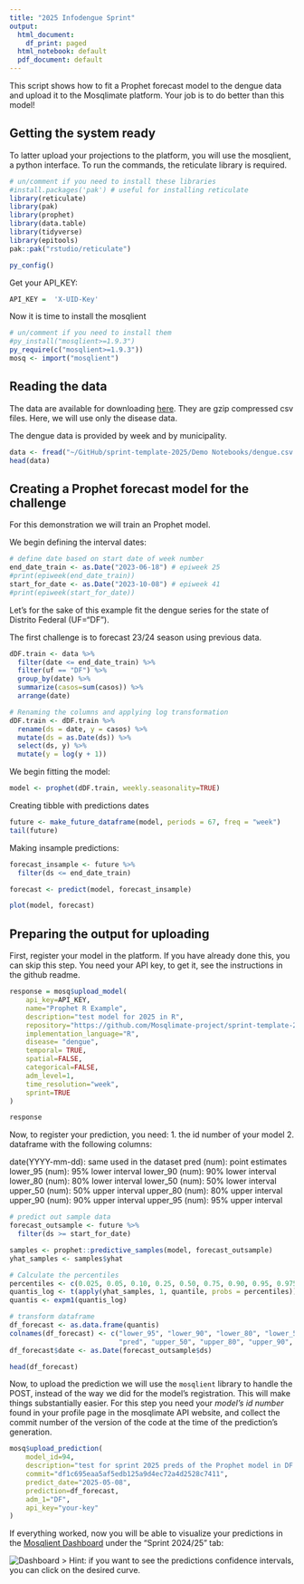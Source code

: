 ```yaml
---
title: "2025 Infodengue Sprint"
output:
  html_document:
    df_print: paged
  html_notebook: default
  pdf_document: default
---
```


This script shows how to fit a Prophet forecast model to the dengue data and upload it to 
the Mosqlimate platform. Your job is to do better than this model!  

## Getting the system ready

To latter upload your projections to the platform, you will use the mosqlient, a python
interface. To run the commands, the reticulate library is required.

```r
# un/comment if you need to install these libraries
#install.packages('pak') # useful for installing reticulate
library(reticulate)
library(pak)
library(prophet)
library(data.table)
library(tidyverse)
library(epitools)
pak::pak("rstudio/reticulate")
```

```r
py_config()
```

Get your API_KEY:

```r
API_KEY =  'X-UID-Key'
```

Now it is time to install the mosqlient

```r
# un/comment if you need to install them
#py_install("mosqlient>=1.9.3")
py_require(c("mosqlient>=1.9.3"))
mosq <- import("mosqlient")
```

## Reading the data

The data are available for downloading [here](https://sprint.mosqlimate.org/data/). They are gzip compressed csv files. Here, we will use only
the disease data.  

The dengue data is provided by week and by municipality. 

```r
data <- fread("~/GitHub/sprint-template-2025/Demo Notebooks/dengue.csv.gz")
head(data)
```

## Creating a Prophet forecast model for the challenge

For this demonstration we will train an Prophet model. 

We begin defining the interval dates:

```r
# define date based on start date of week number
end_date_train <- as.Date("2023-06-18") # epiweek 25
#print(epiweek(end_date_train))
start_for_date <- as.Date("2023-10-08") # epiweek 41
#print(epiweek(start_for_date))
```

Let's for the sake of this example fit the dengue series for the state of Distrito Federal (UF="DF").

The first challenge is to forecast 23/24 season using previous data. 

```r
dDF.train <- data %>%
  filter(date <= end_date_train) %>%
  filter(uf == "DF") %>% 
  group_by(date) %>% 
  summarize(casos=sum(casos)) %>% 
  arrange(date)

# Renaming the columns and applying log transformation
dDF.train <- dDF.train %>%
  rename(ds = date, y = casos) %>%
  mutate(ds = as.Date(ds)) %>%
  select(ds, y) %>%
  mutate(y = log(y + 1))
```

We begin fitting the model:

```r
model <- prophet(dDF.train, weekly.seasonality=TRUE)
```

Creating tibble with predictions dates

```r
future <- make_future_dataframe(model, periods = 67, freq = "week")
tail(future)
```

Making insample predictions:

```r
forecast_insample <- future %>%
  filter(ds <= end_date_train)

forecast <- predict(model, forecast_insample)

plot(model, forecast)
```

## Preparing the output for uploading

First, register your model in the platform. If you have already done this, you can skip this step.
You need your API key, to get it, see the instructions in the github readme.

```r

response = mosq$upload_model(
    api_key=API_KEY,
    name="Prophet R Example",
    description="test model for 2025 in R",
    repository="https://github.com/Mosqlimate-project/sprint-template-2025/",
    implementation_language="R",
    disease= "dengue",
    temporal= TRUE,
    spatial=FALSE,
    categorical=FALSE,
    adm_level=1,
    time_resolution="week",
    sprint=TRUE
)

response
```

Now, to register your prediction, you need: 
1. the id number of your model
2. dataframe with the following columns: 

date(YYYY-mm-dd): same used in the dataset
pred (num): point estimates
lower_95 (num): 95% lower interval
lower_90 (num): 90% lower interval
lower_80 (num): 80% lower interval
lower_50 (num): 50% lower interval
upper_50 (num): 50% upper interval
upper_80 (num): 80% upper interval
upper_90 (num): 90% upper interval
upper_95 (num): 95% upper interval

```r
# predict out sample data
forecast_outsample <- future %>%
  filter(ds >= start_for_date)

samples <- prophet::predictive_samples(model, forecast_outsample)
yhat_samples <- samples$yhat

# Calculate the percentiles
percentiles <- c(0.025, 0.05, 0.10, 0.25, 0.50, 0.75, 0.90, 0.95, 0.975)
quantis_log <- t(apply(yhat_samples, 1, quantile, probs = percentiles))
quantis <- expm1(quantis_log)

# transform dataframe
df_forecast <- as.data.frame(quantis)
colnames(df_forecast) <- c("lower_95", "lower_90", "lower_80", "lower_50",
                           "pred", "upper_50", "upper_80", "upper_90", "upper_95")
df_forecast$date <- as.Date(forecast_outsample$ds)

head(df_forecast)
```

Now, to upload the prediction we will use the `mosqlient` library to handle the POST, instead of the way we did for the model's registration. This will make things substantially easier. For this step you need your *model's id number* found in your profile page in the mosqlimate API website, and collect the commit number of the version of the code at the time of the prediction's generation. 

```r
mosq$upload_prediction(
    model_id=94,
    description="test for sprint 2025 preds of the Prophet model in DF in R",
    commit="df1c695eaa5af5edb125a9d4ec72a4d2528c7411",
    predict_date="2025-05-08",
    prediction=df_forecast,
    adm_1="DF",
    api_key="your-key"
)
```

If everything worked, now you will be able to visualize your predictions in the [Mosqlient Dashboard](https://api.mosqlimate.org/vis/dashboard/?dashboard=sprint) under the "Sprint 2024/25" tab:

![Dashboard](../img/R_dashboard_viz.png)
> Hint: if you want to see the predictions confidence intervals, you can click on the desired curve.

